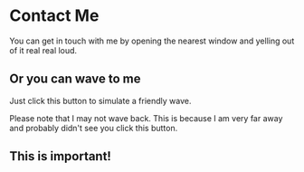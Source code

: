 
<!-- a normal html comment -->

# Contact Me

You can get in touch with me by opening the nearest window and yelling out of it real real loud.

## Or you can wave to me

Just click this button to simulate a friendly wave.

<Wave />

Please note that I may not wave back. This is because I am very far away and probably didn't see you click this button.

<div style={{background: 'red'}}>

## This is important!

</div>